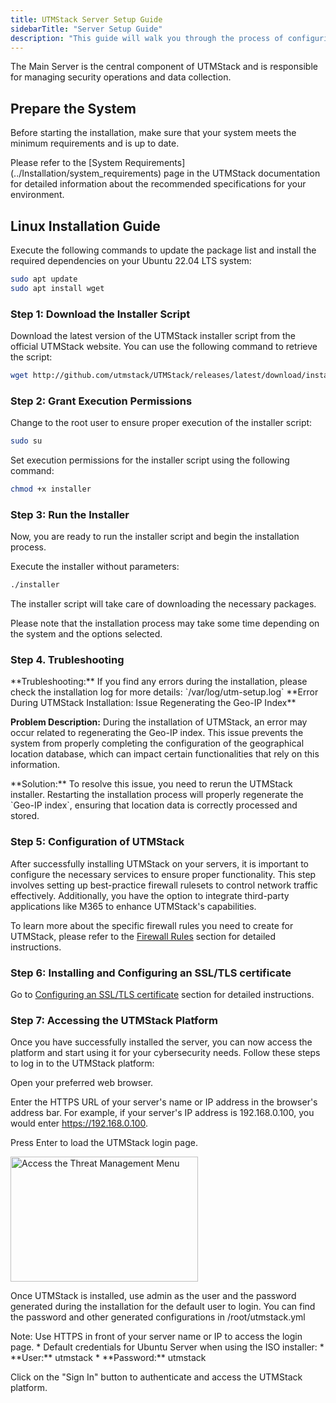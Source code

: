 ```yaml
---
title: UTMStack Server Setup Guide
sidebarTitle: "Server Setup Guide"
description: "This guide will walk you through the process of configuring the UTMStack Main Server."
---
```


The Main Server is the central component of UTMStack and is responsible for managing security operations and data collection.

## Prepare the System

Before starting the installation, make sure that your system meets the minimum requirements and is up to date. 

<Note>
Please refer to the [System Requirements](../Installation/system_requirements) page in the UTMStack documentation for detailed information about the recommended specifications for your environment.
</Note>

## Linux Installation Guide

Execute the following commands to update the package list and install the required dependencies on your Ubuntu 22.04 LTS system:

``` bash
sudo apt update
sudo apt install wget
```

### Step 1: Download the Installer Script

Download the latest version of the UTMStack installer script from the official UTMStack website. You can use the following command to retrieve the script:

``` bash
wget http://github.com/utmstack/UTMStack/releases/latest/download/installer

```

### Step 2: Grant Execution Permissions

Change to the root user to ensure proper execution of the installer script:

``` bash
sudo su
```

Set execution permissions for the installer script using the following command:

``` bash
chmod +x installer
```

### Step 3: Run the Installer

Now, you are ready to run the installer script and begin the installation process.

Execute the installer without parameters:

``` bash
./installer
```

The installer script will take care of downloading the necessary packages.

Please note that the installation process may take some time depending on the system and the options selected.

### Step 4. Trubleshooting

<Warning>
    **Trubleshooting:**
    If you find any errors during the installation, please check the installation log for more details: `/var/log/utm-setup.log`
</Warning>

<Warning>
  **Error During UTMStack Installation: Issue Regenerating the Geo-IP Index**

  **Problem Description:** During the installation of UTMStack, an error may occur related to regenerating the Geo-IP index. This issue prevents the system from properly completing the configuration of the geographical location database, which can impact certain functionalities that rely on this information.
</Warning>

<Tip>
    **Solution:** To resolve this issue, you need to rerun the UTMStack installer. Restarting the installation process will properly regenerate the `Geo-IP index`, ensuring that location data is correctly processed and stored.
</Tip>
    

### Step 5: Configuration of UTMStack
After successfully installing UTMStack on your servers, it is important to configure the necessary services to ensure proper functionality. This step involves setting up best-practice firewall rulesets to control network traffic effectively. Additionally, you have the option to integrate third-party applications like M365 to enhance UTMStack's capabilities.

To learn more about the specific firewall rules you need to create for UTMStack, please refer to the [Firewall Rules](../Installation/firewall_rules) section for detailed instructions.

### Step 6:  Installing and Configuring an SSL/TLS certificate
Go to [Configuring an SSL/TLS certificate](../Installation/ssl_certificate) section for detailed instructions.


### Step 7: Accessing the UTMStack Platform
Once you have successfully installed the server, you can now access the platform and start using it for your cybersecurity needs. Follow these steps to log in to the UTMStack platform:

Open your preferred web browser.

Enter the HTTPS URL of your server's name or IP address in the browser's address bar. For example, if your server's IP address is 192.168.0.100, you would enter https://192.168.0.100.

Press Enter to load the UTMStack login page.

<img
  width="300"
  height="200"
  noZoom
  className="block rounded-xl"
  src="/images/setup guide/login_utmstack.png"
  alt="Access the Threat Management Menu"
/>

Once UTMStack is installed, use admin as the user and the password generated during the installation for the default user to login. You can find the password and other generated configurations in /root/utmstack.yml

<Note>
    Note: Use HTTPS in front of your server name or IP to access the login page.
</Note>

<Tip>
    * Default credentials for Ubuntu Server when using the ISO installer:
        * **User:** utmstack
        * **Password:** utmstack
</Tip>

Click on the "Sign In" button to authenticate and access the UTMStack platform.